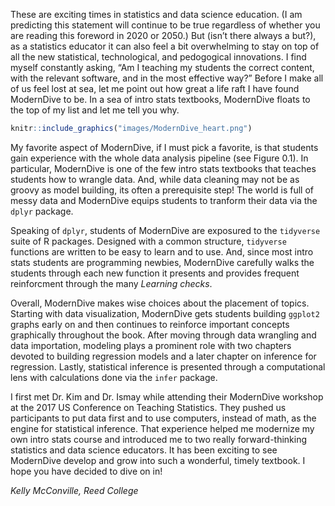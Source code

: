 

These are exciting times in statistics and data science education. (I am predicting this statement will continue to be true regardless of whether you are reading this foreword in 2020 or 2050.)  But (isn't there always a but?), as a statistics educator it can also feel a bit overwhelming to stay on top of all the new statistical, technological, and pedogogical innovations.  I find myself constantly asking, "Am I teaching my students the correct content, with the relevant software, and in the most effective way?"  Before I make all of us feel lost at sea, let me point out how great a life raft I have found ModernDive to be. In a sea of intro stats textbooks, ModernDive floats to the top of my list and let me tell you why.  


```r
knitr::include_graphics("images/ModernDive_heart.png")
```


My favorite aspect of ModernDive, if I must pick a favorite, is that students gain experience with the whole data analysis pipeline (see Figure 0.1).  In particular, ModernDive is one of the few intro stats textbooks that teaches students how to wrangle data.  And, while data cleaning may not be as groovy as model building, its often a prerequisite step!  The world is full of messy data and ModernDive equips students to tranform their data via the `dplyr` package.  

Speaking of `dplyr`, students of ModernDive are exposured to the `tidyverse` suite of R packages.  Designed with a common structure, `tidyverse` functions are written to be easy to learn and to use.  And, since most intro stats students are programming newbies, ModernDive carefully walks the students through each new function it presents and provides frequent reinforcment through the many *Learning checks*.  


Overall, ModernDive makes wise choices about the placement of topics. Starting with data visualization, ModernDive gets students building `ggplot2` graphs early on and then continues to reinforce important concepts graphically throughout the book.  After moving through data wrangling and data importation, modeling plays a prominent role with two chapters devoted to building regression models and a later chapter on inference for regression.  Lastly, statistical inference is presented through a computational lens with calculations done via the `infer` package.   

I first met Dr. Kim and Dr. Ismay while attending their ModernDive workshop at the 2017 US Conference on Teaching Statistics.  They pushed us participants to put data first and to use computers, instead of math, as the engine for statistical inference.  That experience helped me modernize my own intro stats course and introduced me to two really forward-thinking statistics and data science educators.  It has been exciting to see ModernDive develop and grow into such a wonderful, timely textbook.  I hope you have decided to dive on in!


*Kelly McConville, Reed College*


